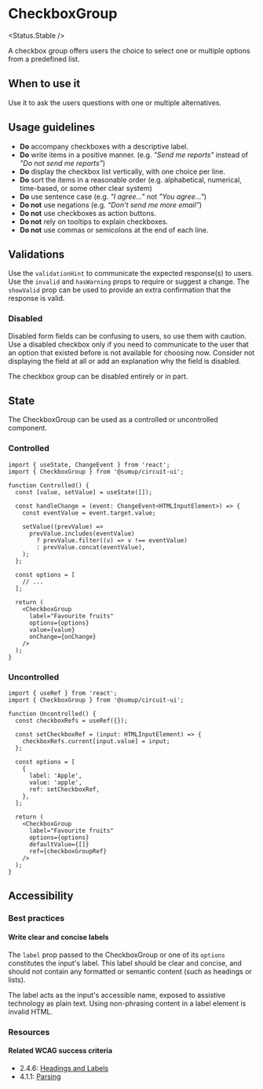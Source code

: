 
<Meta of={Stories} />

# CheckboxGroup

<Status.Stable />

A checkbox group offers users the choice to select one or multiple options from a predefined list.

<Story of={Stories.Base} />
<Props />

## When to use it

Use it to ask the users questions with one or multiple alternatives.

## Usage guidelines

- **Do** accompany checkboxes with a descriptive label.
- **Do** write items in a positive manner. (e.g. _"Send me reports"_ instead of _"Do not send me reports"_)
- **Do** display the checkbox list vertically, with one choice per line.
- **Do** sort the items in a reasonable order (e.g. alphabetical, numerical, time-based, or some other clear system)
- **Do** use sentence case (e.g. _"I agree..."_ not _"You agree..."_)
- **Do not** use negations (e.g. _“Don’t send me more email”_)
- **Do not** use checkboxes as action buttons.
- **Do not** rely on tooltips to explain checkboxes.
- **Do not** use commas or semicolons at the end of each line.

## Validations

Use the `validationHint` to communicate the expected response(s) to users. Use the `invalid` and `hasWarning` props to require or suggest a change. The `showValid` prop can be used to provide an extra confirmation that the response is valid.

<Story of={Stories.Validations} />

### Disabled

Disabled form fields can be confusing to users, so use them with caution. Use a disabled checkbox only if you need to communicate to the user that an option that existed before is not available for choosing now. Consider not displaying the field at all or add an explanation why the field is disabled.

The checkbox group can be disabled entirely or in part.

<Story of={Stories.Disabled} />

## State

The CheckboxGroup can be used as a controlled or uncontrolled component.

### Controlled

```tsx
import { useState, ChangeEvent } from 'react';
import { CheckboxGroup } from '@sumup/circuit-ui';

function Controlled() {
  const [value, setValue] = useState([]);

  const handleChange = (event: ChangeEvent<HTMLInputElement>) => {
    const eventValue = event.target.value;

    setValue((prevValue) =>
      prevValue.includes(eventValue)
        ? prevValue.filter((v) => v !== eventValue)
        : prevValue.concat(eventValue),
    );
  };

  const options = [
    // ...
  ];

  return (
    <CheckboxGroup
      label="Favourite fruits"
      options={options}
      value={value}
      onChange={onChange}
    />
  );
}
```

### Uncontrolled

```tsx
import { useRef } from 'react';
import { CheckboxGroup } from '@sumup/circuit-ui';

function Uncontrolled() {
  const checkboxRefs = useRef({});

  const setCheckboxRef = (input: HTMLInputElement) => {
    checkboxRefs.current[input.value] = input;
  };

  const options = [
    {
      label: 'Apple',
      value: 'apple',
      ref: setCheckboxRef,
    },
  ];

  return (
    <CheckboxGroup
      label="Favourite fruits"
      options={options}
      defaultValue={[]}
      ref={checkboxGroupRef}
    />
  );
}
```

## Accessibility

### Best practices

#### Write clear and concise labels

The `label` prop passed to the CheckboxGroup or one of its `options` constitutes the input's label. This label should be clear and concise, and should not contain any formatted or semantic content (such as headings or lists).

The label acts as the input's accessible name, exposed to assistive technology as plain text. Using non-phrasing content in a label element is invalid HTML.

### Resources

#### Related WCAG success criteria

- 2.4.6: [Headings and Labels](https://www.w3.org/WAI/WCAG21/Understanding/headings-and-labels.html)
- 4.1.1: [Parsing](https://www.w3.org/WAI/WCAG21/Understanding/parsing)
